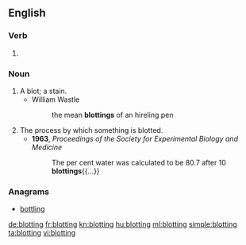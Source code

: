 ==English==

===Verb===
{{head|en|present participle}}

# {{present participle of|blot|lang=en|nocat=1}}

===Noun===
{{en-noun}}

# A blot; a stain.
#* William Wastle
#*: the mean '''blottings''' of an hireling pen
# The process by which something is blotted.
#* '''1963''', ''Proceedings of the Society for Experimental Biology and Medicine''
#*: The per cent water was calculated to be 80.7 after 10 '''blottings'''{{...}}

===Anagrams===
* [[bottling#English|bottling]]

[[de:blotting]]
[[fr:blotting]]
[[kn:blotting]]
[[hu:blotting]]
[[ml:blotting]]
[[simple:blotting]]
[[ta:blotting]]
[[vi:blotting]]